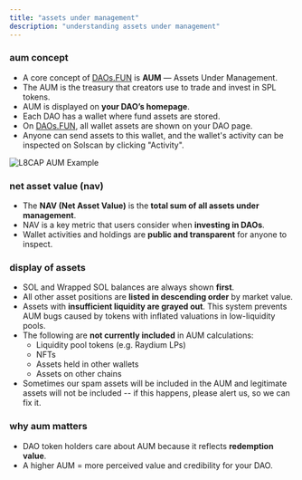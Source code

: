 ```yaml
---
title: "assets under management"
description: "understanding assets under management"
---
```


### aum concept

- A core concept of [DAOs.FUN](http://DAOs.FUN) is **AUM** — Assets Under Management.
- The AUM is the treasury that creators use to trade and invest in SPL tokens.
- AUM is displayed on **your DAO’s homepage**.
- Each DAO has a wallet where fund assets are stored.
- On [DAOs.FUN](http://DAOs.FUN), all wallet assets are shown on your DAO page.
- Anyone can send assets to this wallet, and the wallet's activity can be inspected on Solscan by clicking "Activity".

![L8CAP AUM Example](/images/download.png)

### net asset value (nav)

- The **NAV (Net Asset Value)** is the **total sum of all assets under management**.
- NAV is a key metric that users consider when **investing in DAOs**.
- Wallet activities and holdings are **public and transparent** for anyone to inspect.

### display of assets

- SOL and Wrapped SOL balances are always shown **first**.
- All other asset positions are **listed in descending order** by market value.
- Assets with **insufficient liquidity are grayed out**. This system prevents AUM bugs caused by tokens with inflated valuations in low-liquidity pools.
- The following are **not currently included** in AUM calculations:
  - Liquidity pool tokens (e.g. Raydium LPs)
  - NFTs
  - Assets held in other wallets
  - Assets on other chains
- Sometimes our spam assets will be included in the AUM and legitimate assets will not be included -- if this happens, please alert us, so we can fix it.

### why aum matters

- DAO token holders care about AUM because it reflects **redemption value**.
- A higher AUM = more perceived value and credibility for your DAO.
